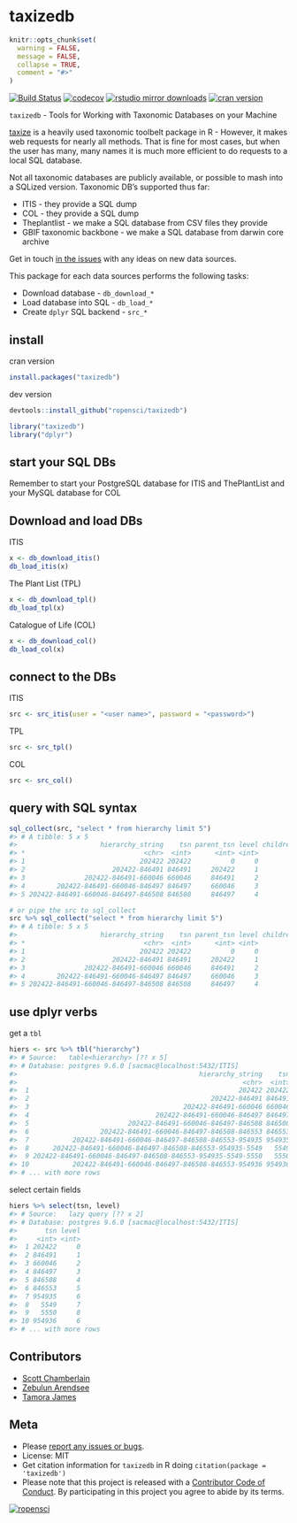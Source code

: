 taxizedb
========

```r
knitr::opts_chunk$set(
  warning = FALSE,
  message = FALSE,
  collapse = TRUE,
  comment = "#>"
)
```

[![Build Status](https://travis-ci.org/ropensci/taxizedb.svg?branch=master)](https://travis-ci.org/ropensci/taxizedb)
[![codecov](https://codecov.io/gh/ropensci/taxizedb/branch/master/graph/badge.svg)](https://codecov.io/gh/ropensci/taxizedb)
[![rstudio mirror downloads](http://cranlogs.r-pkg.org/badges/taxizedb)](https://github.com/metacran/cranlogs.app)
[![cran version](https://www.r-pkg.org/badges/version/taxizedb)](https://cran.r-project.org/package=taxizedb)

`taxizedb` - Tools for Working with Taxonomic Databases on your Machine

[taxize](https://github.com/ropensci/taxize) is a heavily used taxonomic toolbelt
package in R - However, it makes web requests for nearly all methods. That is fine
for most cases, but when the user has many, many names it is much more efficient
to do requests to a local SQL database.

Not all taxonomic databases are publicly available, or possible to mash into a SQLized
version. Taxonomic DB's supported thus far:

* ITIS - they provide a SQL dump
* COL - they provide a SQL dump
* Theplantlist - we make a SQL database from CSV files they provide
* GBIF taxonomic backbone - we make a SQL database from darwin core archive

Get in touch [in the issues](https://github.com/ropensci/taxizedb/issues) with
any ideas on new data sources.

This package for each data sources performs the following tasks:

* Download database - `db_download_*`
* Load database into SQL - `db_load_*`
* Create `dplyr` SQL backend - `src_*`

## install

cran version

```r
install.packages("taxizedb")
```

dev version

```r
devtools::install_github("ropensci/taxizedb")
```

```r
library("taxizedb")
library("dplyr")
```

## start your SQL DBs

Remember to start your PostgreSQL database for ITIS and ThePlantList and your MySQL database for COL

## Download and load DBs

ITIS

```r
x <- db_download_itis()
db_load_itis(x)
```

The Plant List (TPL)

```r
x <- db_download_tpl()
db_load_tpl(x)
```

Catalogue of Life (COL)

```r
x <- db_download_col()
db_load_col(x)
```

## connect to the DBs

ITIS

```r
src <- src_itis(user = "<user name>", password = "<password>")
```

TPL

```r
src <- src_tpl()
```

COL

```r
src <- src_col()
```

## query with SQL syntax

```r
sql_collect(src, "select * from hierarchy limit 5")
#> # A tibble: 5 x 5
#>                     hierarchy_string    tsn parent_tsn level childrencount
#> *                              <chr>  <int>      <int> <int>         <int>
#> 1                             202422 202422          0     0        154282
#> 2                      202422-846491 846491     202422     1          2666
#> 3               202422-846491-660046 660046     846491     2          2654
#> 4        202422-846491-660046-846497 846497     660046     3             7
#> 5 202422-846491-660046-846497-846508 846508     846497     4             6
```

```r
# or pipe the src to sql_collect
src %>% sql_collect("select * from hierarchy limit 5")
#> # A tibble: 5 x 5
#>                     hierarchy_string    tsn parent_tsn level childrencount
#> *                              <chr>  <int>      <int> <int>         <int>
#> 1                             202422 202422          0     0        154282
#> 2                      202422-846491 846491     202422     1          2666
#> 3               202422-846491-660046 660046     846491     2          2654
#> 4        202422-846491-660046-846497 846497     660046     3             7
#> 5 202422-846491-660046-846497-846508 846508     846497     4             6
```

## use dplyr verbs

get a `tbl`

```r
hiers <- src %>% tbl("hierarchy")
#> # Source:   table<hierarchy> [?? x 5]
#> # Database: postgres 9.6.0 [sacmac@localhost:5432/ITIS]
#>                                              hierarchy_string    tsn parent_tsn level childrencount
#>                                                         <chr>  <int>      <int> <int>         <int>
#>  1                                                     202422 202422          0     0        154282
#>  2                                              202422-846491 846491     202422     1          2666
#>  3                                       202422-846491-660046 660046     846491     2          2654
#>  4                                202422-846491-660046-846497 846497     660046     3             7
#>  5                         202422-846491-660046-846497-846508 846508     846497     4             6
#>  6                  202422-846491-660046-846497-846508-846553 846553     846508     5             5
#>  7           202422-846491-660046-846497-846508-846553-954935 954935     846553     6             3
#>  8      202422-846491-660046-846497-846508-846553-954935-5549   5549     954935     7             2
#>  9 202422-846491-660046-846497-846508-846553-954935-5549-5550   5550       5549     8             0
#> 10           202422-846491-660046-846497-846508-846553-954936 954936     846553     6             0
#> # ... with more rows
```

select certain fields

```r
hiers %>% select(tsn, level)
#> # Source:   lazy query [?? x 2]
#> # Database: postgres 9.6.0 [sacmac@localhost:5432/ITIS]
#>       tsn level
#>     <int> <int>
#>  1 202422     0
#>  2 846491     1
#>  3 660046     2
#>  4 846497     3
#>  5 846508     4
#>  6 846553     5
#>  7 954935     6
#>  8   5549     7
#>  9   5550     8
#> 10 954936     6
#> # ... with more rows
```

## Contributors

* [Scott Chamberlain](https://github.com/sckott)
* [Zebulun Arendsee](https://github.com/arendsee)
* [Tamora James](https://github.com/tdjames1)


## Meta

* Please [report any issues or bugs](https://github.com/ropensci/taxizedb/issues).
* License: MIT
* Get citation information for `taxizedb` in R doing `citation(package = 'taxizedb')`
* Please note that this project is released with a [Contributor Code of Conduct](CONDUCT.md). By participating in this project you agree to abide by its terms.

[![ropensci](https://ropensci.org/public_images/github_footer.png)](https://ropensci.org)
